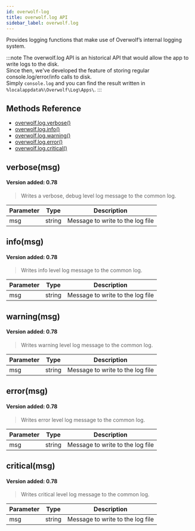 ```yaml
---
id: overwolf-log
title: overwolf.log API
sidebar_label: overwolf.log
---
```


Provides logging functions that make use of Overwolf’s internal logging system.

:::note
The overwolf.log API is an historical API that would allow the app to write logs to the disk.  
Since then, we've developed the feature of storing regular console.log/error/info calls to disk.  
Simply `console.log` and you can find the result written in `%localappdata%\Overwolf\Log\Apps\`.
:::

## Methods Reference

* [overwolf.log.verbose()](#verbosemsg)
* [overwolf.log.info()](#infomsg)
* [overwolf.log.warning()](#warningmsg)
* [overwolf.log.error()](#errormsg)
* [overwolf.log.critical()](#criticalmsg)

## verbose(msg)

#### Version added: 0.78 

> Writes a verbose, debug level log message to the common log.

Parameter | Type | Description |
------------ | ------------ | ------------ |
msg	 | string | Message to write to the log file |

## info(msg)

#### Version added: 0.78 

> Writes info level log message to the common log.

Parameter | Type | Description |
------------ | ------------ | ------------ |
msg	 | string | Message to write to the log file |

## warning(msg)

#### Version added: 0.78 

> Writes warning level log message to the common log.

Parameter | Type | Description |
------------ | ------------ | ------------ |
msg	 | string | Message to write to the log file |

## error(msg)

#### Version added: 0.78 

> Writes error level log message to the common log.

Parameter | Type | Description |
------------ | ------------ | ------------ |
msg	 | string | Message to write to the log file |

## critical(msg)

#### Version added: 0.78 

> Writes critical level log message to the common log.

Parameter | Type | Description |
------------ | ------------ | ------------ |
msg	 | string | Message to write to the log file |
